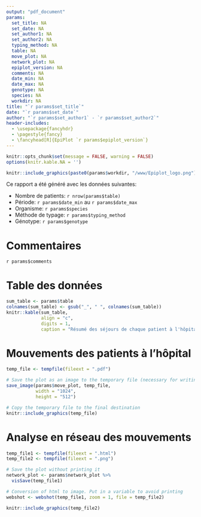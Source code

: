 ```yaml
---
output: "pdf_document"
params:
  set_title: NA
  set_date: NA
  set_author1: NA
  set_author2: NA
  typing_method: NA
  table: NA
  move_plot: NA
  network_plot: NA
  epiplot_version: NA
  comments: NA
  date_min: NA
  date_max: NA
  genotype: NA
  species: NA
  workdir: NA
title: "`r params$set_title`"
date: "`r params$set_date`"
author: "`r params$set_author1` - `r params$set_author2`"
header-includes:
  - \usepackage{fancyhdr}
  - \pagestyle{fancy}
  - \fancyhead[R]{EpiPlot `r params$epiplot_version`}
---
```


```r
knitr::opts_chunk$set(message = FALSE, warning = FALSE)
options(knitr.kable.NA = '')
```

```r
knitr::include_graphics(paste0(params$workdir, "/www/Epiplot_logo.png"))
```

Ce rapport a été généré avec les données suivantes:

-   Nombre de patients: `r nrow(params$table)`
-   Période: `r params$date_min` au `r params$date_max`
-   Organisme: `r params$species`
-   Méthode de typage: `r params$typing_method`
-   Génotype: `r params$genotype`

# Commentaires

`r params$comments`

\newpage

# Table des données
```r
sum_table <- params$table
colnames(sum_table) <- gsub("_", " ", colnames(sum_table))
knitr::kable(sum_table, 
             align = "c",
             digits = 1,
             caption = "Résumé des séjours de chaque patient à l'hôpital.")
```

\newpage

# Mouvements des patients à l'hôpital
```r
temp_file <- tempfile(fileext = ".pdf")

# Save the plot as an image to the temporary file (necessary for writing on server)
save_image(params$move_plot, temp_file,
           width = "1024",
           height = "512")

# Copy the temporary file to the final destination
knitr::include_graphics(temp_file)
```

\newpage

# Analyse en réseau des mouvements
```r
temp_file1 <- tempfile(fileext = ".html")
temp_file2 <- tempfile(fileext = ".png")

# Save the plot without printing it
network_plot <- params$network_plot %>% 
  visSave(temp_file1)

# Conversion of html to image. Put in a variable to avoid printing
webshot <- webshot(temp_file1, zoom = 1, file = temp_file2)

knitr::include_graphics(temp_file2)
```